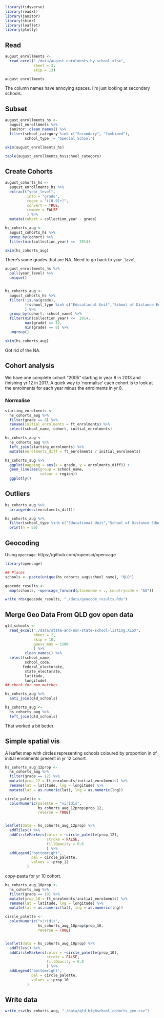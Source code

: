 
```r
library(tidyverse)
library(readxl)
library(janitor)
library(skimr)
library(leaflet)
library(plotly)
```

## Read
```r
august_enrollments <-
  read_excel("./data/august-enrolments-by-school.xlsx",
             sheet = 3,
             skip = 13)

august_enrollments
```

The column names have annoying spaces. I'm just looking at secondary schools.

## Subset
```r
august_enrollments_hs <-
  august_enrollments %>%
  janitor::clean_names() %>%
  filter(school_category %in% c("Secondary", "Combined"),
         school_type != "Special School")

skim(august_enrollments_hs)

table(august_enrollments_hs$school_category)
```

## Create Cohorts

```r
august_cohorts_hs <-
  august_enrollments_hs %>%
  extract("year_level",
          into = "grade",
          regex = "([0-9]+)",
          convert = TRUE,
          remove = FALSE
          ) %>%
  mutate(cohort = collection_year - grade)

hs_cohorts_aug <-
  august_cohorts_hs %>%
  group_by(cohort) %>%
  filter(min(collection_year) <=  2014)

skim(hs_cohorts_aug)
```
There's some grades that are NA. Need to go back to `year_level`.

```r
august_enrollments_hs %>%
  pull(year_level) %>%
  unique()


hs_cohorts_aug <-
  august_cohorts_hs %>%
  filter(!is.na(grade),
         !(school_type %in% c("Educational Unit","School of Distance Education"))
         ) %>%
  group_by(cohort, school_name) %>%
  filter(min(collection_year) <=  2014,
         max(grade) == 12,
         min(grade) == 8) %>%
  ungroup()

skim(hs_cohorts_aug)
 ```

Got rid of the NA.

## Cohort analysis
We have one complete cohort "2005" starting in year 8 in 2013 and finishing yr
12 in 2017. A quick way to 'normalise' each cohort is to look at the enrolments
for each year minus the enrolments in yr 8.

### Normalise

```r
starting_enrolments <-
  hs_cohorts_aug %>%
  filter(grade == 8) %>%
  rename(initial_enrolments = ft_enrolments) %>%
  select(school_name, cohort, initial_enrolments)

hs_cohorts_aug <-
  hs_cohorts_aug %>%
  left_join(starting_enrolments) %>%
  mutate(enrolments_diff = ft_enrolments / initial_enrolments)

hs_cohorts_aug %>%
  ggplot(mapping = aes(x = grade, y = enrolments_diff)) +
  geom_line(aes(group = school_name,
                colour = region))
  ggplotly()
```

## Outliers

```r
hs_cohorts_aug %>%
  arrange(desc(enrolments_diff))

hs_cohorts_aug %>%
  filter(school_type %in% c("Educational Unit","School of Distance Education")) %>%
  print(n = 50)


```


## Geocoding

Using `opencage`: https://github.com/ropensci/opencage

```r
library(opencage)

## Places
schools <- paste(unique(hs_cohorts_aug$school_name), "QLD")

geocode_results <-
  map(schools, ~opencage_forward(placename = ., countrycode = "AU"))

write_rds(geocode_results, "./data/geocode_results.Rds")
```
## Merge Geo Data From QLD gov open data

```r
qld_schools <-
  read_excel("./data/state-and-non-state-school-listing.XLSX",
             sheet = 2,
             skip = 10,
             guess_max = 1500
             ) %>%
         clean_names() %>%
  select(school_name,
         school_code,
        federal_electorate,
         state_electorate,
         latitude,
         longitude)
## check for non matches

hs_cohorts_aug %>%
  anti_join(qld_schools)

hs_cohorts_aug <-
  hs_cohorts_aug %>%
  left_join(qld_schools)

```

That worked a bit better.

## Simple spatial vis

A leaflet map with circles representing schools coloured by proportion in of initial enrolments present in yr 12 cohort.

```r
hs_cohorts_aug_12prop <- 
  hs_cohorts_aug %>%
  filter(grade == 12) %>%
  mutate(prop_12 = ft_enrolments/initial_enrolments) %>%
  rename(lat = latitude, lng = longitude) %>%
  mutate(lat = as.numeric(lat), lng = as.numeric(lng))

circle_palette <-
  colorNumeric(palette = "viridis",
               hs_cohorts_aug_12prop$prop_12,
               reverse = TRUE)


leaflet(data = hs_cohorts_aug_12prop) %>%
  addTiles() %>%
  addCircleMarkers(color = ~circle_palette(prop_12),
                   stroke = FALSE,
                   fillOpacity = 0.6
                   ) %>%
  addLegend("bottomright",
            pal = circle_palette,
            values = ~prop_12
          )
```
copy-pasta for yr 10 cohort.
```r
hs_cohorts_aug_10prop <- 
  hs_cohorts_aug %>%
  filter(grade == 10) %>%
  mutate(prop_10 = ft_enrolments/initial_enrolments) %>%
  rename(lat = latitude, lng = longitude) %>%
  mutate(lat = as.numeric(lat), lng = as.numeric(lng))

circle_palette <-
  colorNumeric("viridis",
               hs_cohorts_aug_10prop$prop_10,
               reverse = TRUE)


leaflet(data = hs_cohorts_aug_10prop) %>%
  addTiles() %>%
  addCircleMarkers(color = ~circle_palette(prop_10),
                   stroke = FALSE,
                   fillOpacity = 0.8
                   ) %>%
  addLegend("bottomright",
            pal = circle_palette,
            values = ~prop_10
          )
```

## Write data

```r
write_csv(hs_cohorts_aug, "./data/qld_highschool_cohorts_geo.csv")
```
